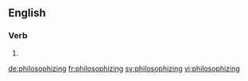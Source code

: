 ==English==

===Verb===
{{head|en}}

# {{present participle of|philosophize}}

[[de:philosophizing]]
[[fr:philosophizing]]
[[sv:philosophizing]]
[[vi:philosophizing]]